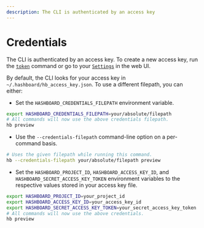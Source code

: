 ```yaml
---
description: The CLI is authenticated by an access key
---
```


# Credentials

The CLI is authenticated by an access key. To create a new access key, run the [`token`](/docs/data-ops/cli/token) command or go to 
your [`Settings`](https://hashboard.com/app/p/settings#access_keys) in the web UI.

By default, the CLI looks for your access key in `~/.hashboard/hb_access_key.json`. To use a different filepath, you can either:

- Set the `HASHBOARD_CREDENTIALS_FILEPATH` environment variable.
```bash copy
export HASHBOARD_CREDENTIALS_FILEPATH=your/absolute/filepath
# All commands will now use the above credentials filepath.
hb preview
```

- Use the `--credentials-filepath` command-line option on a per-command basis.
```bash copy
# Uses the given filepath while running this command.
hb --credentials-filepath your/absolute/filepath preview
```

- Set the `HASHBOARD_PROJECT_ID`, `HASHBOARD_ACCESS_KEY_ID`, and `HASHBOARD_SECRET_ACCESS_KEY_TOKEN` environment variables to the respective values stored in your access key file.
```bash copy
export HASHBOARD_PROJECT_ID=your_project_id
export HASHBOARD_ACCESS_KEY_ID=your_access_key_id
export HASHBOARD_SECRET_ACCESS_KEY_TOKEN=your_secret_access_key_token
# All commands will now use the above credentials.
hb preview
```
